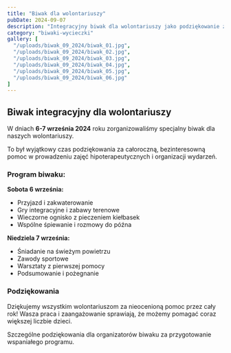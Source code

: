 ```yaml
---
title: "Biwak dla wolontariuszy"
pubDate: 2024-09-07
description: "Integracyjny biwak dla wolontariuszy jako podziękowanie za całoroczną pomoc."
category: "biwaki-wycieczki"
gallery: [
  "/uploads/biwak_09_2024/biwak_01.jpg",
  "/uploads/biwak_09_2024/biwak_02.jpg",
  "/uploads/biwak_09_2024/biwak_03.jpg",
  "/uploads/biwak_09_2024/biwak_04.jpg",
  "/uploads/biwak_09_2024/biwak_05.jpg",
  "/uploads/biwak_09_2024/biwak_06.jpg"
]
---
```



## Biwak integracyjny dla wolontariuszy

W dniach **6-7 września 2024** roku zorganizowaliśmy specjalny biwak dla naszych wolontariuszy.

To był wyjątkowy czas podziękowania za całoroczną, bezinteresowną pomoc w prowadzeniu zajęć hipoterapeutycznych i organizacji wydarzeń.

### Program biwaku:

**Sobota 6 września:**
- Przyjazd i zakwaterowanie
- Gry integracyjne i zabawy terenowe
- Wieczorne ognisko z pieczeniem kiełbasek
- Wspólne śpiewanie i rozmowy do późna

**Niedziela 7 września:**
- Śniadanie na świeżym powietrzu
- Zawody sportowe
- Warsztaty z pierwszej pomocy
- Podsumowanie i pożegnanie

### Podziękowania

Dziękujemy wszystkim wolontariuszom za nieocenioną pomoc przez cały rok! Wasza praca i zaangażowanie sprawiają, że możemy pomagać coraz większej liczbie dzieci.

Szczególne podziękowania dla organizatorów biwaku za przygotowanie wspaniałego programu.

<Gallery imagePaths={frontmatter.gallery} />